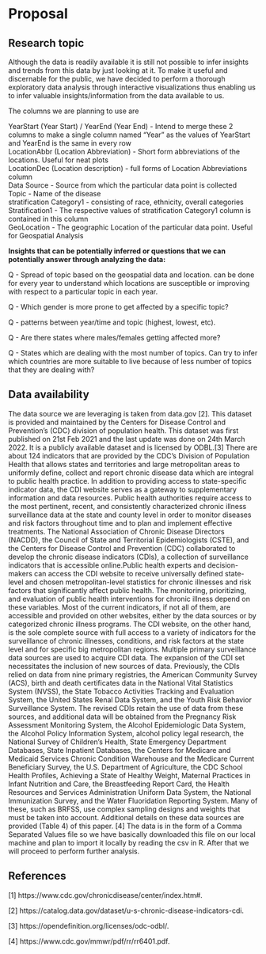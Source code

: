 # Proposal

## Research topic

Although the data is readily available it is still not possible to infer insights and trends from this data by just looking at it. To make it useful and discernable for the public, we have decided to perform a thorough exploratory data analysis through interactive visualizations thus enabling us to infer valuable insights/information from the data available to us. 

The columns we are planning to use are </br>

YearStart (Year Start) / YearEnd (Year End) - Intend to merge these 2 columns to make a single column named “Year” as the values of YearStart and YearEnd is the same in every row
</br>
LocationAbbr (Location Abbreviation) - Short form abbreviations of the locations. Useful for neat plots
</br>
LocationDec (Location description) - full forms of Location Abbreviations column
</br>
Data Source - Source from which the particular data point is collected 
</br>
Topic - Name of the disease
</br>
stratification Category1 -  consisting of race, ethnicity, overall categories 
</br>
Stratification1 - The respective values of stratification Category1 column is contained in this column 
</br>
GeoLocation - The geographic Location of the particular data point. Useful for Geospatial Analysis 


<b>Insights that can be potentially inferred or questions that we can potentially answer through analyzing the data:</b>

Q - Spread of topic based on the geospatial data and location. can be done for every year to understand which locations are susceptible or improving with respect to a particular topic in each year.

Q - Which gender is more prone to get affected by a specific topic? 

Q - patterns between year/time and topic (highest, lowest, etc).

Q - Are there states where males/females getting affected more? 

Q - States which are dealing with the most number of topics. Can try to infer which countries are more suitable to live because of less number of topics that they are dealing with?


## Data availability
The data source we are leveraging is taken from data.gov [2]. This dataset is provided and maintained by the Centers for Disease Control and Prevention’s (CDC)  division of population health. This dataset was first published on 21st Feb 2021 and the last update was done on 24th March 2022. It is a publicly available dataset and is licensed by ODBL.[3]
There are about 124 indicators that are provided by the CDC’s Division of Population Health that allows states and territories and large metropolitan areas to uniformly define, collect and report chronic disease data which are integral to public health practice. In addition to providing access to state-specific indicator data, the CDI website serves as a gateway to supplementary information and data resources. 
Public health authorities require access to the most pertinent, recent, and consistently characterized chronic illness surveillance data at the state and county level in order to monitor diseases and risk factors throughout time and to plan and implement effective treatments. The National Association of Chronic Disease Directors (NACDD), the Council of State and Territorial Epidemiologists (CSTE), and the Centers for Disease Control and Prevention (CDC) collaborated to develop the chronic disease indicators (CDIs), a collection of surveillance indicators that is accessible online.Public health experts and decision-makers can access the CDI website to receive universally defined state-level and chosen metropolitan-level statistics for chronic illnesses and risk factors that significantly affect public health. The monitoring, prioritizing, and evaluation of public health interventions for chronic illness depend on these variables. Most of the current indicators, if not all of them, are accessible and provided on other websites, either by the data sources or by categorized chronic illness programs. The CDI website, on the other hand, is the sole complete source with full access to a variety of indicators for the surveillance of chronic illnesses, conditions, and risk factors at the state level and for specific big metropolitan regions. Multiple primary surveillance data sources are used to acquire CDI data.
The expansion of the CDI set necessitates the inclusion of new sources of data. Previously, the CDIs relied on data from nine primary registries, the American Community Survey (ACS), birth and death certificates data in the National Vital Statistics System (NVSS), the State Tobacco Activities Tracking and Evaluation System, the United States Renal Data System, and the Youth Risk Behavior Surveillance System. The revised CDIs retain the use of data from these sources, and additional data will be obtained from the Pregnancy Risk Assessment Monitoring System, the Alcohol Epidemiologic Data System, the Alcohol Policy Information System, alcohol policy legal research, the National Survey of Children’s Health, State Emergency Department Databases, State Inpatient Databases, the Centers for Medicare and Medicaid Services Chronic Condition Warehouse and the Medicare Current Beneficiary Survey, the U.S. Department of Agriculture, the CDC School Health Profiles, Achieving a State of Healthy Weight, Maternal Practices in Infant Nutrition and Care, the Breastfeeding Report Card, the Health Resources and Services Administration Uniform Data System, the National Immunization Survey, and the Water Fluoridation Reporting System. Many of these, such as BRFSS, use complex sampling designs and weights that must be taken into account. Additional details on these data sources are provided (Table 4) of this paper. [4]
The data is in the form of a Comma Separated Values file so we have basically downloaded this file on our local machine and plan to import it locally by reading the csv in R. After that we will proceed to perform further analysis.

## References

[1]	https://www.cdc.gov/chronicdisease/center/index.htm#.

[2]  https://catalog.data.gov/dataset/u-s-chronic-disease-indicators-cdi.

[3] https://opendefinition.org/licenses/odc-odbl/.

[4] https://www.cdc.gov/mmwr/pdf/rr/rr6401.pdf.


